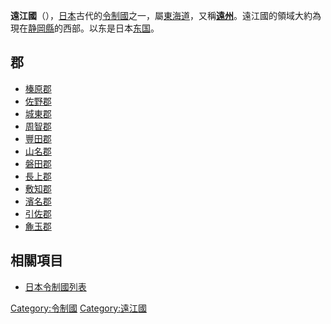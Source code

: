 {{Unreferenced|time=2016-05-28T12:57:24+00:00}}{{japanese|image=Old Japan Totomi.svg|width=300px|caption=遠江國在日本的位置|japanese=遠江国|kana=とおとうみのくに|romaji=Tōtōmi no kuni}}
'''遠江國'''（{{jpn|j=遠江国|kyu=遠江國|hg=とおとうみのくに|hgt=とほたふみのくに|rm=Tōtōminokuni|f=y}}），[[日本|日本]]古代的[[令制國|令制國]]之一，屬[[東海道|東海道]]，又稱'''[[遠州|遠州]]'''。遠江國的領域大約為現在[[静岡縣|静岡縣]]的西部。以东是日本[[东国|东国]]。

==郡==
*[[榛原郡|榛原郡]]
*[[佐野郡|佐野郡]]
*[[城東郡|城東郡]]
*[[周智郡|周智郡]]
*[[豐田郡_(遠江國)|豐田郡]]
*[[山名郡|山名郡]]
*[[磐田郡|磐田郡]]
*[[長上郡|長上郡]]
*[[敷知郡|敷知郡]]
*[[濱名郡|濱名郡]]
*[[引佐郡|引佐郡]]
*[[麁玉郡|麁玉郡]]

== 相關項目 ==
*[[日本令制國列表|日本令制國列表]]

{{遠江國的郡}}
{{日本令制國}}
{{Authority control}}
{{DEFAULTSORT:Totomi}}
[[Category:令制國|Category:令制國]]
[[Category:遠江國|Category:遠江國]]